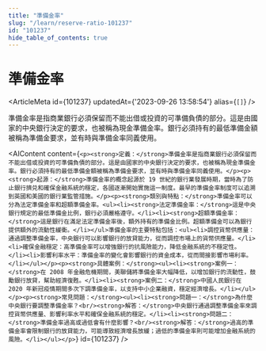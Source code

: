 ```yaml
---
title: "準備金率"
slug: "/learn/reserve-ratio-101237"
id: "101237"
hide_table_of_contents: true
---
```



# 準備金率

<ArticleMeta id={101237} updatedAt={'2023-09-26 13:58:54'} alias={`[]`} />
<div className='border-solid border-b border-t-0 my-4 border-[var(--ifm-color-gray-300)]' />

準備金率是指商業銀行必須保留而不能出借或投資的可準備負債的部分。這是由國家的中央銀行決定的要求，也被稱為現金準備金率。銀行必須持有的最低準備金額被稱為準備金要求，並有時與準備金率同義使用。

<AIContent content={`<p><strong>定義：</strong>準備金率是指商業銀行必須保留而不能出借或投資的可準備負債的部分。這是由國家的中央銀行決定的要求，也被稱為現金準備金率。銀行必須持有的最低準備金額被稱為準備金要求，並有時與準備金率同義使用。</p><p><strong>起源：</strong>準備金率的概念起源於 19 世紀的銀行業發展時期，當時為了防止銀行擠兑和確保金融系統的穩定，各國逐漸開始實施這一制度。最早的準備金率制度可以追溯到英國和美國的銀行業監管措施。</p><p><strong>類別與特點：</strong>準備金率可以分為法定準備金率和超額準備金率。<ul><li><strong>法定準備金率：</strong>這是中央銀行規定的最低準備金比例，銀行必須嚴格遵守。</li><li><strong>超額準備金率：</strong>這是銀行在滿足法定準備金率後，額外持有的準備金比例。超額準備金可以為銀行提供額外的流動性緩衝。</li></ul>準備金率的主要特點包括：<ul><li>調控貨幣供應量：通過調整準備金率，中央銀行可以影響銀行的放貸能力，從而調控市場上的貨幣供應量。</li><li>確保金融穩定：高準備金率可以增強銀行的抗風險能力，降低金融系統的不穩定性。</li><li>影響利率水平：準備金率的變化會影響銀行的資金成本，從而間接影響市場利率。</li></ul></p><p><strong>具體案例：</strong><ul><li><strong>案例一：</strong>在 2008 年金融危機期間，美聯儲將準備金率大幅降低，以增加銀行的流動性，鼓勵銀行放貸，幫助經濟復甦。</li><li><strong>案例二：</strong>中國人民銀行在 2020 年新冠疫情期間多次下調準備金率，以支持中小企業融資，穩定經濟增長。</li></ul></p><p><strong>常見問題：</strong><ul><li><strong>問題一：</strong>為什麼中央銀行要調整準備金率？<br/><strong>解答：</strong>中央銀行通過調整準備金率來調控貨幣供應量、影響利率水平和確保金融系統的穩定。</li><li><strong>問題二：</strong>準備金率過高或過低會有什麼影響？<br/><strong>解答：</strong>過高的準備金率會限制銀行的放貸能力，可能導致經濟增長放緩；過低的準備金率則可能增加金融系統的風險。</li></ul></p>`} id={101237} />
